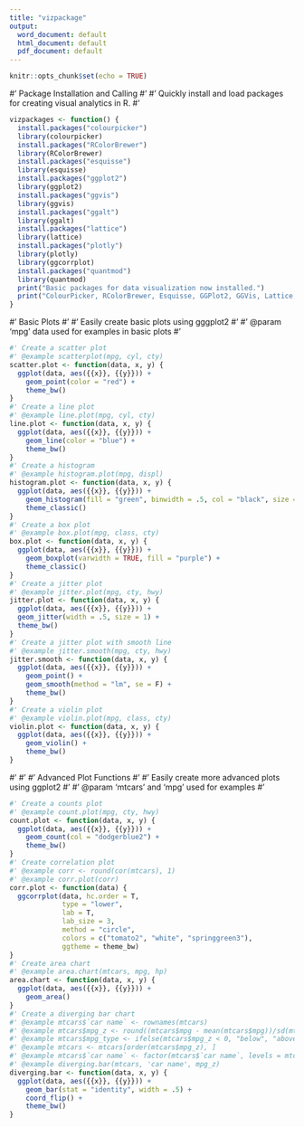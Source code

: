 ```yaml
---
title: "vizpackage"
output:
  word_document: default
  html_document: default
  pdf_document: default
---
```


```r
knitr::opts_chunk$set(echo = TRUE)
```

#' Package Installation and Calling
#' 
#' Quickly install and load packages for creating visual analytics in R.
#' 
```r
vizpackages <- function() {
  install.packages("colourpicker")
  library(colourpicker)
  install.packages("RColorBrewer")
  library(RColorBrewer)
  install.packages("esquisse")
  library(esquisse)
  install.packages("ggplot2")
  library(ggplot2)
  install.packages("ggvis")
  library(ggvis)
  install.packages("ggalt")
  library(ggalt)
  install.packages("lattice")
  library(lattice)
  install.packages("plotly")
  library(plotly)
  library(ggcorrplot)
  install.packages("quantmod")
  library(quantmod)
  print("Basic packages for data visualization now installed.")
  print("ColourPicker, RColorBrewer, Esquisse, GGPlot2, GGVis, Lattice, Plotly")
}
```

#' Basic Plots
#'
#' Easily create basic plots using gggplot2
#' 
#' @param 'mpg' data used for examples in basic plots
#' 

```r
#' Create a scatter plot
#' @example scatterplot(mpg, cyl, cty)
scatter.plot <- function(data, x, y) {
  ggplot(data, aes({{x}}, {{y}})) +
    geom_point(color = "red") +
    theme_bw()
}
#' Create a line plot
#' @example line.plot(mpg, cyl, cty)
line.plot <- function(data, x, y) {
  ggplot(data, aes({{x}}, {{y}})) +
    geom_line(color = "blue") +
    theme_bw()
}
#' Create a histogram 
#' @example histogram.plot(mpg, displ)
histogram.plot <- function(data, x, y) {
  ggplot(data, aes({{x}}, {{y}})) +
    geom_histogram(fill = "green", binwidth = .5, col = "black", size = .1) +
    theme_classic()
}
#' Create a box plot
#' @example box.plot(mpg, class, cty)
box.plot <- function(data, x, y) {
  ggplot(data, aes({{x}}, {{y}})) +
    geom_boxplot(varwidth = TRUE, fill = "purple") +
    theme_classic()
}
#' Create a jitter plot
#' @example jitter.plot(mpg, cty, hwy)
jitter.plot <- function(data, x, y) {
  ggplot(data, aes({{x}}, {{y}})) +
  geom_jitter(width = .5, size = 1) +
  theme_bw()
}
#' Create a jitter plot with smooth line
#' @example jitter.smooth(mpg, cty, hwy)
jitter.smooth <- function(data, x, y) {
  ggplot(data, aes({{x}}, {{y}})) +
    geom_point() +
    geom_smooth(method = "lm", se = F) +
    theme_bw()
}
#' Create a violin plot
#' @example violin.plot(mpg, class, cty)
violin.plot <- function(data, x, y) {
  ggplot(data, aes({{x}}, {{y}})) +
    geom_violin() +
    theme_bw()
}
```

#'
#'
#' Advanced Plot Functions
#' 
#' Easily create more advanced plots using ggplot2
#' 
#' @param 'mtcars' and 'mpg' used for examples
#' 
```r
#' Create a counts plot
#' @example count.plot(mpg, cty, hwy)
count.plot <- function(data, x, y) {
  ggplot(data, aes({{x}}, {{y}})) +
    geom_count(col = "dodgerblue2") +
    theme_bw()
}
#' Create correlation plot
#' @example corr <- round(cor(mtcars), 1)
#' @example corr.plot(corr)
corr.plot <- function(data) {
  ggcorrplot(data, hc.order = T,
             type = "lower",
             lab = T,
             lab_size = 3, 
             method = "circle",
             colors = c("tomato2", "white", "springgreen3"),
             ggtheme = theme_bw)
}
#' Create area chart
#' @example area.chart(mtcars, mpg, hp)
area.chart <- function(data, x, y) {
  ggplot(data, aes({{x}}, {{y}})) +
    geom_area()
}
#' Create a diverging bar chart
#' @example mtcars$`car name` <- rownames(mtcars)
#' @example mtcars$mpg_z <- round((mtcars$mpg - mean(mtcars$mpg))/sd(mtcars$mpg), 2)
#' @example mtcars$mpg_type <- ifelse(mtcars$mpg_z < 0, "below", "above")
#' @example mtcars <- mtcars[order(mtcars$mpg_z), ]
#' @example mtcars$`car name` <- factor(mtcars$`car name`, levels = mtcars$`car name`)
#' @example diverging.bar(mtcars, 'car name', mpg_z)
diverging.bar <- function(data, x, y) {
  ggplot(data, aes({{x}}, {{y}})) +
    geom_bar(stat = "identity", width = .5) +
    coord_flip() +
    theme_bw()
}

```

